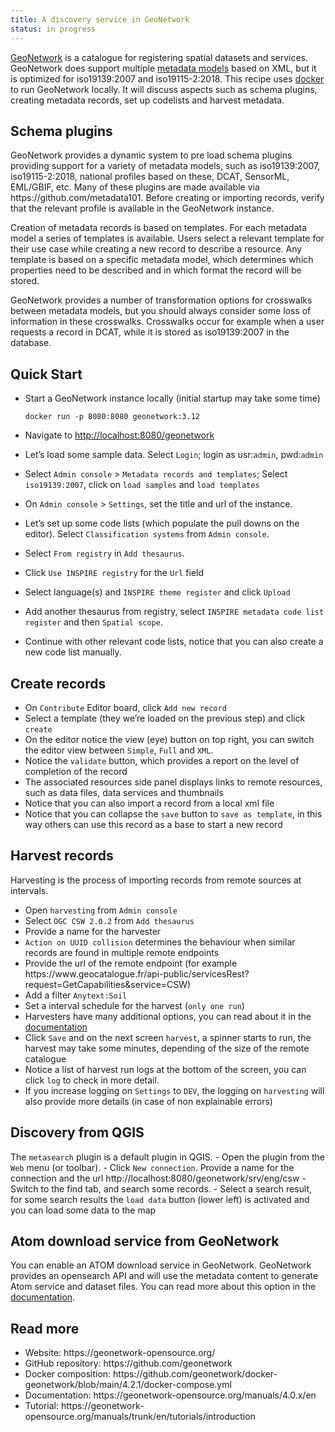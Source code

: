 ```yaml
---
title: A discovery service in GeoNetwork
status: in progress
---
```


[GeoNetwork](https://geonetwork-opensource.org) is a catalogue for registering spatial datasets and services. GeoNetwork does support multiple [metadata models](https://github.com/metadata101) based on XML, but it is optimized for iso19139:2007 and iso19115-2:2018. This recipe uses [docker](../utils/docker.qmd) to run GeoNetwork locally. It will discuss aspects such as schema plugins, creating metadata records, set up codelists and harvest metadata.

## Schema plugins

GeoNetwork provides a dynamic system to pre load schema plugins providing support for a variety of metadata models, such as iso19139:2007, iso19115-2:2018, national profiles based on these, DCAT, SensorML, EML/GBIF, etc. Many of these plugins are made available via https://github.com/metadata101. Before creating or importing records, verify that the relevant profile is available in the GeoNetwork instance.

Creation of metadata records is based on templates. For each metadata model a series of templates is available. Users select a relevant template for their use case while creating a new record to describe a resource. Any template is based on a specific metadata model, which determines which properties need to be described and in which format the record will be stored. 

GeoNetwork provides a number of transformation options for crosswalks between metadata models, but you should always consider some loss of information in these crosswalks. Crosswalks occur for example when a user requests a record in DCAT, while it is stored as iso19139:2007 in the database.

## Quick Start


- Start a GeoNetwork instance locally (initial startup may take some time)
  
  ```
  docker run -p 8080:8080 geonetwork:3.12
  ```

- Navigate to [http://localhost:8080/geonetwork](http://localhost:8080/geonetwork)
- Let's load some sample data. Select `Login`; login as usr:`admin`, pwd:`admin`
- Select `Admin console` > `Metadata records and templates`; Select `iso19139:2007`, click on `load samples` and `load templates`
- On `Admin console` > `Settings`, set the title and url of the instance.
- Let's set up some code lists (which populate the pull downs on the editor). Select `Classification systems` from `Admin console`.
- Select `From registry` in `Add thesaurus`.
- Click `Use INSPIRE registry` for the `Url` field
- Select language(s) and `INSPIRE theme register` and click `Upload`
- Add another thesaurus from registry, select `INSPIRE metadata code list register` and then `Spatial scope`.
- Continue with other relevant code lists, notice that you can also create a new code list manually.

## Create records

- On `Contribute` Editor board, click `Add new record`
- Select a template (they we're loaded on the previous step) and click `create`
- On the editor notice the view (eye) button on top right, you can switch the editor view between `Simple`, `Full` and `XML`.
- Notice the `validate` button, which provides a report on the level of completion of the record
- The associated resources side panel displays links to remote resources, such as data files, data services and thumbnails
- Notice that you can also import a record from a local xml file
- Notice that you can collapse the `save` button to `save as template`, in this way others can use this record as a base to start a new record

## Harvest records

Harvesting is the process of importing records from remote sources at intervals.

- Open `harvesting` from `Admin console`
- Select `OGC CSW 2.0.2` from `Add thesaurus`
- Provide a name for the harvester
- `Action on UUID collision` determines the behaviour when similar records are found in multiple remote endpoints
- Provide the url of the remote endpoint (for example https://www.geocatalogue.fr/api-public/servicesRest?request=GetCapabilities&service=CSW)
- Add a filter `Anytext:Soil`
- Set a interval schedule for the harvest (`only one run`)
- Harvesters have many additional options, you can read about it in the [documentation](https://geonetwork-opensource.org/manuals/trunk/en/user-guide/harvesting/index.html)
- Click `Save` and on the next screen `harvest`, a spinner starts to run, the harvest may take some minutes, depending of the size of the remote catalogue
- Notice a list of harvest run logs at the bottom of the screen, you can click `log` to check in more detail.
- If you increase logging on `Settings` to `DEV`, the logging on `harvesting` will also provide more details (in case of non explainable errors)

## Discovery from QGIS

The `metasearch` plugin is a default plugin in QGIS. 
- Open the plugin from the `Web` menu (or toolbar). 
- Click `New connection`. Provide a name for the connection and the url http://localhost:8080/geonetwork/srv/eng/csw
- Switch to the find tab, and search some records. 
- Select a search result, for some search results the `load data` button (lower left) is activated and you can load some data to the map

## Atom download service from GeoNetwork

You can enable an ATOM download service in GeoNetwork. GeoNetwork provides an opensearch API and will use the metadata content to generate Atom service and dataset files. You can read more about this option in the [documentation](https://geonetwork-opensource.org/manuals/3.10.x/en/tutorials/inspire/download-atom.html).

## Read more

- Website: https://geonetwork-opensource.org/
- GitHub repository: https://github.com/geonetwork
- Docker composition: https://github.com/geonetwork/docker-geonetwork/blob/main/4.2.1/docker-compose.yml
- Documentation: https://geonetwork-opensource.org/manuals/4.0.x/en
- Tutorial: https://geonetwork-opensource.org/manuals/trunk/en/tutorials/introduction
